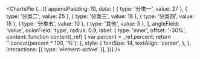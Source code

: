 <ChartsPie {...({
    appendPadding: 10,
      data: [
      { type: '分类一', value: 27 },
      { type: '分类二', value: 25 },
      { type: '分类三', value: 18 },
      { type: '分类四', value: 15 },
      { type: '分类五', value: 10 },
      { type: '其他', value: 5 },
    ],
    angleField: 'value',
    colorField: 'type',
    radius: 0.9,
    label: {
      type: 'inner',
      offset: '-30%',
      content: function content(_ref) {
        var percent = _ref.percent;
        return ''.concat(percent * 100, '%');
      },
      style: {
        fontSize: 14,
        textAlign: 'center',
      },
    },
    interactions: [{ type: 'element-active' }],
})} />